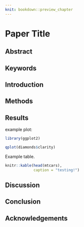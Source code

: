 ```yaml
---
knit: bookdown::preview_chapter
---
```


# Paper Title

## Abstract

## Keywords

## Introduction

## Methods

## Results

example  plot:

```r

library(ggplot2)

qplot(diamonds$clarity)

```

Example table.

```r

knitr::kable(head(mtcars),
             caption = "testing!")

```


## Discussion

## Conclusion

## Acknowledgements
